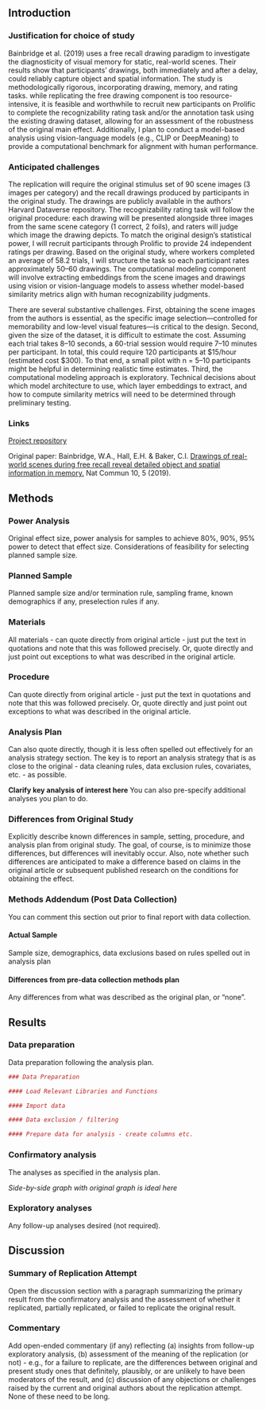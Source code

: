 <!-- uncomment for html renders -->
<!-- ---
title: "Replication of Drawings of real-world scenes during free recall reveal detailed object and spatial information in memory by Bainbridge et al. (2019, Nature Communications)"
author: "Haoyu Du (h6du)"
date: "`r format(Sys.time(), '%B %d, %Y')`"
format:
  html:
    toc: true
    toc_depth: 3
--- -->

## Introduction


### Justification for choice of study

Bainbridge et al. (2019) uses a free recall drawing paradigm to investigate the diagnosticity of visual memory for static, real-world scenes. Their results show that participants’ drawings, both immediately and after a delay, could reliably capture object and spatial information.  The study is methodologically rigorous, incorporating drawing, memory, and rating tasks. while replicating the free drawing component is too resource-intensive, it is feasible and worthwhile to recruit new participants on Prolific to complete the recognizability rating task and/or the annotation task using the existing drawing dataset, allowing for an assessment of the robustness of the original main effect. Additionally, I plan to conduct a model-based analysis using vision-language models (e.g., CLIP or DeepMeaning) to provide a computational benchmark for alignment with human performance.

### Anticipated challenges

The replication will require the original stimulus set of 90 scene images (3 images per category) and the recall drawings produced by participants in the original study. The drawings are publicly available in the authors' Harvard Dataverse repository. The recognizability rating task will follow the original procedure: each drawing will be presented alongside three images from the same scene category (1 correct, 2 foils), and raters will judge which image the drawing depicts. To match the original design's statistical power, I will recruit participants through Prolific to provide 24 independent ratings per drawing. Based on the original study, where workers completed an average of 58.2 trials, I will structure the task so each participant rates approximately 50–60 drawings. The computational modeling component will involve extracting embeddings from the scene images and drawings using vision or vision-language models to assess whether model-based similarity metrics align with human recognizability judgments.

There are several substantive challenges. First, obtaining the scene images from the authors is essential, as the specific image selection—controlled for memorability and low-level visual features—is critical to the design. Second, given the size of the dataset, it is difficult to estimate the cost. Assuming each trial takes 8–10 seconds, a 60-trial session would require 7–10 minutes per participant. In total, this could require 120 participants at $15/hour (estimated cost $300). To that end, a small pilot with n = 5–10 participants might be helpful in determining realistic time estimates. Third, the computational modeling approach is exploratory. Technical decisions about which model architecture to use, which layer embeddings to extract, and how to compute similarity metrics will need to be determined through preliminary testing.

### Links

[Project repository](https://github.com/haoyudu/bainbridge2019)

Original paper: Bainbridge, W.A., Hall, E.H. & Baker, C.I. [Drawings of real-world scenes during free recall reveal detailed object and spatial information in memory.](https://github.com/haoyudu/bainbridge2019/blob/main/original_paper/bainbridge2019.pdf) Nat Commun 10, 5 (2019). 



## Methods

### Power Analysis

Original effect size, power analysis for samples to achieve 80%, 90%, 95% power to detect that effect size.  Considerations of feasibility for selecting planned sample size.

### Planned Sample

Planned sample size and/or termination rule, sampling frame, known demographics if any, preselection rules if any.

### Materials

All materials - can quote directly from original article - just put the text in quotations and note that this was followed precisely.  Or, quote directly and just point out exceptions to what was described in the original article.

### Procedure	

Can quote directly from original article - just put the text in quotations and note that this was followed precisely.  Or, quote directly and just point out exceptions to what was described in the original article.

### Analysis Plan

Can also quote directly, though it is less often spelled out effectively for an analysis strategy section.  The key is to report an analysis strategy that is as close to the original - data cleaning rules, data exclusion rules, covariates, etc. - as possible.  

**Clarify key analysis of interest here**  You can also pre-specify additional analyses you plan to do.

### Differences from Original Study

Explicitly describe known differences in sample, setting, procedure, and analysis plan from original study.  The goal, of course, is to minimize those differences, but differences will inevitably occur.  Also, note whether such differences are anticipated to make a difference based on claims in the original article or subsequent published research on the conditions for obtaining the effect.

### Methods Addendum (Post Data Collection)

You can comment this section out prior to final report with data collection.

#### Actual Sample
  Sample size, demographics, data exclusions based on rules spelled out in analysis plan

#### Differences from pre-data collection methods plan
  Any differences from what was described as the original plan, or “none”.


## Results


### Data preparation

Data preparation following the analysis plan.
	
```r
### Data Preparation

#### Load Relevant Libraries and Functions

#### Import data

#### Data exclusion / filtering

#### Prepare data for analysis - create columns etc.
```

### Confirmatory analysis

The analyses as specified in the analysis plan.  

*Side-by-side graph with original graph is ideal here*

### Exploratory analyses

Any follow-up analyses desired (not required).  

## Discussion

### Summary of Replication Attempt

Open the discussion section with a paragraph summarizing the primary result from the confirmatory analysis and the assessment of whether it replicated, partially replicated, or failed to replicate the original result.  

### Commentary

Add open-ended commentary (if any) reflecting (a) insights from follow-up exploratory analysis, (b) assessment of the meaning of the replication (or not) - e.g., for a failure to replicate, are the differences between original and present study ones that definitely, plausibly, or are unlikely to have been moderators of the result, and (c) discussion of any objections or challenges raised by the current and original authors about the replication attempt.  None of these need to be long.
